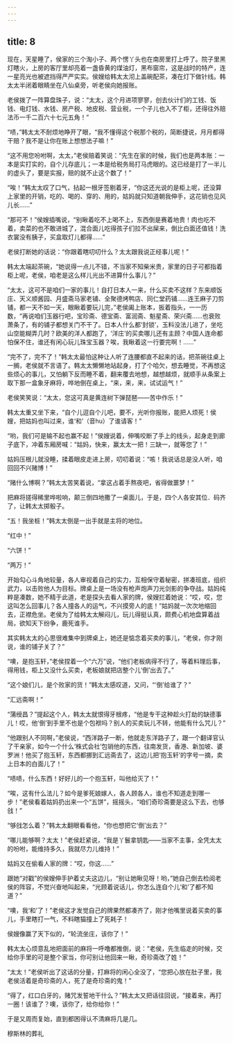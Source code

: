 ```yaml
---
---
---
```

title: 8
---



现在，天星睡了，侯家的三个淘小子、两个愣丫头也在南房里打上呼了。院子里黑灯瞎火，上房的客厅里却亮着一盏昏黄的煤油灯，黑布窗帘，这是战时的特产，连一星亮光也被遮挡得严严实实。侯嫂给韩太太沏上盖碗配茶，凑在灯下做针线。韩太太半闭着眼睛坐在八仙桌旁，听老侯向她报账。

老侯拨了一阵算盘珠子，说：“太太，这个月进项寥寥，创去伙计们的工钱、饭钱、电灯钱、水钱、房产税、地皮税、营业税，一个子儿也入不了柜，还得往外赔法币一千二百六十七元五角！”

“啧，”韩太太不耐烦地睁开了眼，“我不懂得这个税那个税的，简断捷说，月月都得干赔？我不是让你在账上想想法子嘛！”

“这不用您吩咐啊，太太，”老侯赔着笑说：“先生在家的时候，我们也是两本账：一本是实打实的，自个儿存底儿；一本是给税务局打马虎眼的。这已经是打了一半儿的虚头了，要是实报，赔的就不止这个数了！”

“唉！”韩太太叹了口气，拈起一根牙签剔着牙，“你这还光说的是柜上呢，还没算上家里的开销，吃的、喝的、穿的、用的，姑妈就只知道朝我伸手，这花销也见风儿长……”

“那可不！”侯嫂插嘴说，“别瞅着吃不上喝不上，东西倒是赛着地贵！肉也吃不着，卖菜的也不敢进城了，混合面儿吃得孩子们拉不出屎来，倒比白面还值钱！洗衣裳没有胰子，买盒取灯儿都得……”

老侯打断她的话说：“你跟着瞎叨叨什么？太太跟我说正经事儿呢！”

韩太太端起茶碗，“她说得一点儿不错，不当家不知柴米贵，家里的日子可都指着柜上呢，老侯，咱老是这么样儿光出不进算什么事儿？”

“太太，这可不是咱们一家的事儿！自打日本人一来，什么买卖不这样？东来顺饭庄、天义顺酱园、月盛斋马家老铺、全聚德烤鸭店、同仁堂药铺……连王麻子刀剪铺，都一天不如一天，眼瞅着要玩儿完，”老侯阖上账本，扳着指头，一一历数，“再说咱们玉器行吧，宝珍斋、德宝斋、富润斋、魁星斋、荣兴斋……也衰败萧条了，有的铺子都想关门不干了。日本人什么都‘封锁’，玉料没法儿进了，坐吃山空能糊弄几时？欧美的洋人都跑了，‘洋庄’的买卖哪儿还有主顾？中国人连命都怕保不住，谁还有闲心玩儿珠宝玉器？唉，我瞅着这一行要完啊！……”

“完不了，完不了！”韩太太最怕这种让人听了连腰都直不起来的话，把茶碗往桌上一搁，老侯就不言语了。韩太太懒懒地站起身，打了个哈欠，想去睡觉，不再想这些烦心的事儿，又怕躺下反而睡不着，翻来覆去地想，越想越烦，就顺手从条案上取下那一盒象牙麻将，哗地倒在桌上，“来，来，来，试试运气！”

老侯笑笑说：“太太，您这可真是黄连树下弹琵琶——苦中作乐！”

韩太太重又坐下来，“自个儿逗自个儿吧，要不，光听你报账，能把人烦死！侯嫂，把姑妈也叫过来，谁‘和’（音hu）了谁请客！”

“哟，我们可是输不起也赢不起！”侯嫂说着，伸嘴咬断了手上的线头，起身走到廊子底下，冲着东厢房喊：“姑妈，快来，赢太太一把！三缺一，就等您了！”

姑妈压根儿就没睡，揉着眼皮走进上房，叨叨着说：“咳！我说话总是没人听，咱回回不兴赌博！”

“赌什么博啊？”韩太太苦笑着说，“拿这占着手熬夜吧，省得做噩梦！”

把麻将搓得稀里哗啦响，颠三倒四地撒了一桌面儿，于是，四个人各安其位．码齐了，让韩太太掷骰子。

“五！我坐桩！”韩太太倒是一出手就是主将的地位。

“红中！”

“六饼！”

“两万！”

开始勾心斗角地较量，各人审视着自己的实力，互相保守着秘密，拼凑班底，组织武力，以击败他人为目标。牌桌上是一场没有枪声炮声刀光剑影的争夺战。姑妈纯粹是凑数，她不精于此道，老是探头去看人家的牌，侯嫂拦着她说：“哎，哎，您这叫怎么回事儿？各人撞各人的运气，不兴摸旁人的底！”姑妈就一次次地缩回去，正襟危坐。老侯为了给韩太太解闷儿，玩儿得挺认真，颇费心机地盘算着战局，欲知天下纷争，鹿死谁手。

其实韩太太的心思很难集中到牌桌上，她还是惦念着买卖的事儿，“老侯，你才刚说，谁的铺子关了？”

“噢，是抱玉轩，”老侯捏着一个“六万”说，“他们老板病得不行了，等着料理后事，得用钱，柜上又没什么买卖，老板娘就把店整个儿‘倒’出去了。”

“这个娘们儿，是个败家的货！”韩太太感叹道，又问，“‘倒’给谁了？”

“汇远斋啊！”

“蒲绶昌？”提起这个人，韩太太就恨得牙根疼，“他是专干这种趁火打劫的缺德事儿！哎，他‘倒’到手里不也是个包袱吗？别人的买卖玩儿不转，他能有什么咒儿？”

“他跟别人不同啊，”老侯说，“西洋路子一断，他就走东洋路子了，跟一个翻译官认了干亲家，如今一个什么‘株式会社’包销他的东西，往南发货，香港、新加坡、婆罗洲！他买了抱玉轩，东西都挪到汇远斋去了，这边儿把‘抱玉轩’的字号一摘，卖上日本的白面儿了！”

“啧啧，什么东西！好好儿的一个抱玉轩，叫他给灭了！”

“唉，这有什么法儿？如今是爹死娘嫁人，各人顾各人，谁也不知道走到哪一步！”老侯看着姑妈扔出来一个“五饼”，摇摇头，“咱们奇珍斋要是这么下去，也够戗！”

“够戗怎么着？”韩太太翻眼看看他，“你也想把它‘倒’出去？”

“哪儿能够啊？太太！”老侯赶紧说，“我是丫鬟拿钥匙——当家不主事，全凭太太的吩咐，能维持多久，我就尽力儿维持！”

姑妈又在偷看人家的牌：“哎，你这……”

跟她“对戳”的侯嫂伸手护着丈夫这边儿，“别让她瞅见呀！哟，”她自己倒去检阅老侯的阵容，不觉兴奋地叫起来，“光顾着说话儿，你怎么连自个儿‘和’了都不知道？”

“噢，我‘和’了！”老侯这才发觉自己的牌果然都凑齐了，刚才他嘴里说着买卖的事儿，手里瞎打一气，不料瞎猫撞上了死耗子！

侯嫂像赢了天下似的，“轮流坐庄，该你了！”

韩太太心烦意乱地把面前的麻将一呼噜都推倒，说：“老侯，先生临走的时候，交给你手里的可是整个家当，你可别让他回来一瞅，奇珍斋改了姓！”

“太太！”老侯听出了这话的分量，打麻将的闲心全没了，“您把心放在肚子里，我老侯活着是奇珍斋的人，死了是奇珍斋的鬼！”

“得了，红口白牙的，赌咒发誓地干什么？”韩太太又把话往回说，“接着来，再打一圈！该谁了？噢，该你了，给你给你！”

于是又周而复始，直到都困得认不清麻将几是几。

穆斯林的葬礼